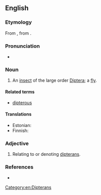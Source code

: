 ==English==

===Etymology===
{{PIE word|en|dwóh₁}}
{{root|en|ine-pro|*peth₂-}}
From {{af|en|δίπτερος|-an|lang1=grc|t1=two-winged}}, from {{af|grc|δι-|πτερόν|-ος|t1=two, {{af|en|di-}}|t2=feather, wing|t3=adjectival suffix|nocat=1}}.

===Pronunciation===
* {{IPA|en|/ˈdɪp.təɹ.ən/}}

===Noun===
{{en-noun}}

# {{lb|en|entomology}} An [[insect]] of the large order [[Diptera]]; a [[fly]].

====Related terms====
* [[dipterous]]

====Translations====
{{trans-top|member of Diptera}}
* Estonian: {{t|et|kahetiivaline}}
* Finnish: {{t|fi|kaksisiipinen}}
{{trans-mid}}
{{trans-bottom}}

===Adjective===
{{en-adj|-}}

# {{lb|en|entomology}} Relating to or denoting [[dipterans]].

===References===
* {{R:Lexico}}

[[Category:en:Dipterans]]